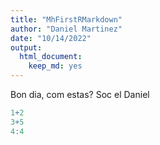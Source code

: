 ```yaml
---
title: "MhFirstRMarkdown"
author: "Daniel Martinez"
date: "10/14/2022"
output: 
  html_document: 
    keep_md: yes
---
```


Bon dia, com estas? Soc el Daniel

```r
1+2
3+5
4:4
```

